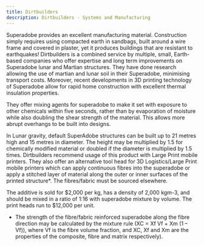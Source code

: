 ```yaml
---
title: Dirtbuilders
description: Dirtbuilders - Systems and Manufacturing
---
```


Superadobe provides an excellent manufacturing material. Construction simply requires using compacted earth in sandbags, built around a wire frame and covered in plaster, yet it produces buildings that are resistant to earthquakes! Dirtbuilders is a combined service by multiple, small, Earth-based companies who offer expertise and long term improvements on Superadobe lunar and Martian structures. They have done research allowing the use of martian and lunar soil in their Superadobe, minimising transport costs. Moreover, recent developments in 3D printing technology of Superadobe allow for rapid home construction with excellent thermal insulation properties.

They offer mixing agents for superadobe to make it set with exposure to other chemicals within five seconds, rather than by evaporation of moisture while also doubling the shear strength of the material. This allows more abrupt overhangs to be built into designs.

In Lunar gravity, default SuperAdobe structures can be built up to 21 metres high and 15 metres in diameter. The height may be multiplied by 1.5 for chemically modified material or doubled if the diameter is multiplied by 1.5 times. Dirtbuilders recommend usage of this product with Large Print mobile printers. They also offer an alternative tool head for 3D Logistics/Large Print mobile printers which can apply continuous fibres into the superadobe or apply a stitched layer of material along the outer or inner surfaces of the printed structure*. The fibres/fabric must be sourced elsewhere.

The additive is sold for $2,000 per kg, has a density of 2,000 kgm-3, and should be mixed in a ratio of 1:16 with superadobe mixture by volume. The print heads run to $12,000 per unit.

* The strength of the fibre/fabric reinforced superadobe along the fibre direction may be calculated by the mixture rule (XC = Xf Vf + Xm (1 – Vf)), where Vf is the fibre volume fraction, and XC, Xf and Xm are the properties of the composite, fibre and matrix respectively).
